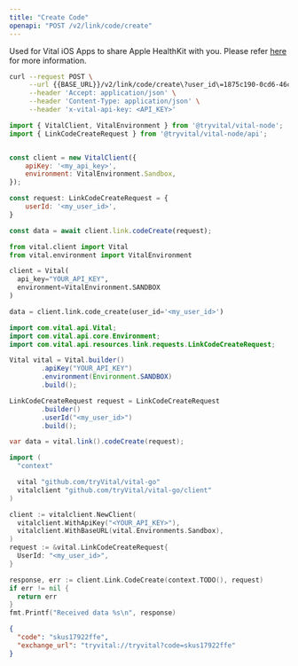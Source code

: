 ```yaml
---
title: "Create Code"
openapi: "POST /v2/link/code/create"
---
```


Used for Vital iOS Apps to share Apple HealthKit with you. Please refer [here](/wearables/vital-app/introduction) for more information.

<RequestExample>

```bash Bash
curl --request POST \
     --url {{BASE_URL}}/v2/link/code/create\?user_id\=1875c190-0cd6-46c1-8670-5b56a7794b78 \
     --header 'Accept: application/json' \
     --header 'Content-Type: application/json' \
     --header 'x-vital-api-key: <API_KEY>'
```

```javascript Node
import { VitalClient, VitalEnvironment } from '@tryvital/vital-node';
import { LinkCodeCreateRequest } from '@tryvital/vital-node/api';


const client = new VitalClient({
    apiKey: '<my_api_key>',
    environment: VitalEnvironment.Sandbox,
});

const request: LinkCodeCreateRequest = {
    userId: '<my_user_id>',
}

const data = await client.link.codeCreate(request);
```

```python Python
from vital.client import Vital
from vital.environment import VitalEnvironment

client = Vital(
  api_key="YOUR_API_KEY",
  environment=VitalEnvironment.SANDBOX
)

data = client.link.code_create(user_id='<my_user_id>')
```

```java Java
import com.vital.api.Vital;
import com.vital.api.core.Environment;
import com.vital.api.resources.link.requests.LinkCodeCreateRequest;

Vital vital = Vital.builder()
        .apiKey("YOUR_API_KEY")
        .environment(Environment.SANDBOX)
        .build();

LinkCodeCreateRequest request = LinkCodeCreateRequest
        .builder()
        .userId("<my_user_id>")
        .build();

var data = vital.link().codeCreate(request);
```

```go Go
import (
  "context"

  vital "github.com/tryVital/vital-go"
  vitalclient "github.com/tryVital/vital-go/client"
)

client := vitalclient.NewClient(
  vitalclient.WithApiKey("<YOUR_API_KEY>"),
  vitalclient.WithBaseURL(vital.Environments.Sandbox),
)
request := &vital.LinkCodeCreateRequest{
  UserId: "<my_user_id>",
}

response, err := client.Link.CodeCreate(context.TODO(), request)
if err != nil {
  return err
}
fmt.Printf("Received data %s\n", response)

```

</RequestExample>

<ResponseExample>

```json Example
{
  "code": "skus17922ffe",
  "exchange_url": "tryvital://tryvital?code=skus17922ffe"
}
```

</ResponseExample>
